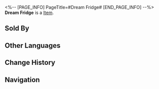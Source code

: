 <%-- [PAGE_INFO]
PageTitle=#Dream Fridge#
[END_PAGE_INFO] --%>
{{Item Infobox
|title       = Dream Fridge
|id          = 110423
|image       = Item Dream Fridge.png
|type        = 
|invCategory = Upgrade Materials
|rarity      = 4
|effect      = The fridge carried by Sweet Gorilla. Can be used for the Ascension of Ice characters.
|description = It serves as a tool for transporting drinks for the Sweet Dreams Troupe, and can also be wielded as a weapon when they are transformed into the Dreamjolt Troupe.
|source1     = Stagnant Shadow: The Reverie (Dreamscape)
|source2     = Stagnant Shadow: The Reverie (Dreamscape)
|source3     = [[Omni-Synthesizer]] &mdash; Material Exchange
}}
{{Description|1=''"Notice: The Sweet Dreams Troupe serves as an outsourcing company for transportation, and SoulGlad Enterprise does not bear any liability in the event of accidents."''}}
'''Dream Fridge''' is a [[Item]].

==Sold By==
{{Shop Availability}}

==Other Languages==
{{Other Languages
|en   = Dream Fridge
|zhs  = 冷藏梦箱
|zht  = 冷藏夢箱
|ja   = 夢の冷蔵庫
|ko   = 꿈 아이스박스
|es   = Nevera de sueños
|fr   = Glacière onirique
|ru   = Холодильник грёз
|th   = Dream Fridge
|vi   = Hộp Giấc Mơ Lạnh
|de   = Traumkühlschrank
|id   = Dream Fridge
|pt   = Geladeira de Sonho
}}

==Change History==
{{Change History|2.0}}

==Navigation==
{{Upgrade Material Navbox}}